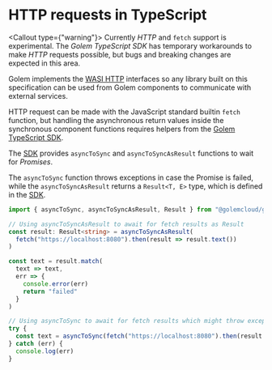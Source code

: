 
# HTTP requests in TypeScript

<Callout type={"warning"}>
  Currently _HTTP_ and `fetch` support is experimental. The _Golem TypeScript SDK_ has temporary
  workarounds to make _HTTP_ requests possible, but bugs and breaking changes are expected in this
  area.
</Callout>

Golem implements the [WASI HTTP](https://github.com/WebAssembly/wasi-http) interfaces so any library built on this specification can be used from Golem components to communicate with external services.

HTTP request can be made with the JavaScript standard builtin `fetch` function, but handling the asynchronous return values inside the synchronous component functions requires helpers from the [Golem TypeScript SDK](/docs/experimental-languages/ts-language-guide/golem-ts-sdk.mdx).

The [SDK](https://github.com/golemcloud/golem-ts) provides `asyncToSync` and `asyncToSyncAsResult` functions to wait for _Promises_.

The `asyncToSync` function throws exceptions in case the Promise is failed, while the `asyncToSyncAsResult` returns a `Result<T, E>` type, which is defined in the [SDK](https://github.com/golemcloud/golem-ts).

```typescript
import { asyncToSync, asyncToSyncAsResult, Result } from "@golemcloud/golem-ts"

// Using asyncToSyncAsResult to await for fetch results as Result
const result: Result<string> = asyncToSyncAsResult(
  fetch("https://localhost:8080").then(result => result.text())
)

const text = result.match(
  text => text,
  err => {
    console.error(err)
    return "failed"
  }
)

// Using asyncToSync to await for fetch results which might throw exceptions in case of errors
try {
  const text = asyncToSync(fetch("https://localhost:8080").then(result => result.text()))
} catch (err) {
  console.log(err)
}
```
